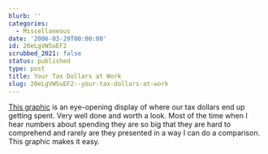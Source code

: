 ```yaml
---
blurb: ''
categories:
  - Miscellaneous
date: '2006-03-29T00:00:00'
id: 20eLgVWSuEF2
scrubbed_2021: false
status: published
type: post
title: Your Tax Dollars at Work
slug: 20eLgVWSuEF2--your-tax-dollars-at-work
---
```


[This graphic](http://www.deviantart.com/view/9410862/) is an
eye-opening display of where our tax dollars end up getting spent.
Very well done and worth a look. Most of the time when I hear
numbers about spending they are so big that they are hard to
comprehend and rarely are they presented in a way I can do a
comparison. This graphic makes it easy.
